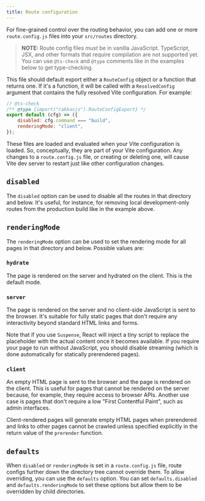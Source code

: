 ```yaml
---
title: Route configuration
---
```


For fine-grained control over the routing behavior, you can add one or more `route.config.js` files into your `src/routes` directory.

> **NOTE:** Route config files _must_ be in vanilla JavaScript. TypeScript, JSX, and other formats that require compilation are not supported yet. You can use `@ts-check` and `@type` comments like in the examples below to get type-checking.

This file should default export either a `RouteConfig` object or a function that returns one. If it's a function, it will be called with a `ResolvedConfig` argument that contains the fully resolved Vite configuration. For example:

```js
// @ts-check
/** @type {import("rakkasjs").RouteConfigExport} */
export default (cfg) => ({
	disabled: cfg.command === "build",
	renderingMode: "client",
});
```

These files are loaded and evaluated when your Vite configuration is loaded. So, conceptually, they are part of your Vite configuration. Any changes to a `route.config.js` file, or creating or deleting one, will cause Vite dev server to restart just like other configuration changes.

## `disabled`

The `disabled` option can be used to disable all the routes in that directory and below. It's useful, for instance, for removing local development-only routes from the production build like in the example above.

## `renderingMode`

The `renderingMode` option can be used to set the rendering mode for all pages in that directory and below. Possible values are:

### `hydrate`

The page is rendered on the server and hydrated on the client. This is the default mode.

### `server`

The page is rendered on the server and no client-side JavaScript is sent to the browser. It's suitable for fully static pages that don't require any interactivity beyond standard HTML links and forms.

Note that if you use `Suspense`, React will inject a tiny script to replace the placeholder with the actual content once it becomes available. If you require your page to run without JavaScript, you should disable streaming (which is done automatically for statically prerendered pages).

### `client`

An empty HTML page is sent to the browser and the page is rendered on the client. This is useful for pages that cannot be rendered on the server because, for example, they require access to browser APIs. Another use case is pages that don't require a low "First Contentful Paint", such as admin interfaces.

Client-rendered pages will generate empty HTML pages when prerendered and links to other pages cannot be crawled unless specified explicitly in the return value of the `prerender` function.

## `defaults`

When `disabled` or `renderingMode` is set in a `route.config.js` file, route configs further down the directory tree cannot override them. To allow overriding, you can use the `defaults` option. You can set `defaults.disabled` and `defaults.renderingMode` to set these options but allow them to be overridden by child directories.
